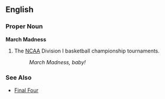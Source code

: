 ==English==

===Proper Noun===
'''March Madness'''

# {{cattag2|Basketball|US}} The [[NCAA]] Division I basketball championship tournaments.
#: ''March Madness, baby!''

===See Also===
*[[Final Four]]